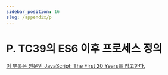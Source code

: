 ```yaml
---
sidebar_position: 16
slug: /appendix/p
---
```


# P. TC39의 ES6 이후 프로세스 정의

[이 부록은 원문인 JavaScript: The First 20 Years를 참고한다.](https://dl.acm.org/doi/pdf/10.1145/3386327)
